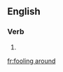 ==English==

===Verb===
{{head|en|head=[[fooling]] [[around]]}}

# {{present participle of|fool around}}

[[fr:fooling around]]